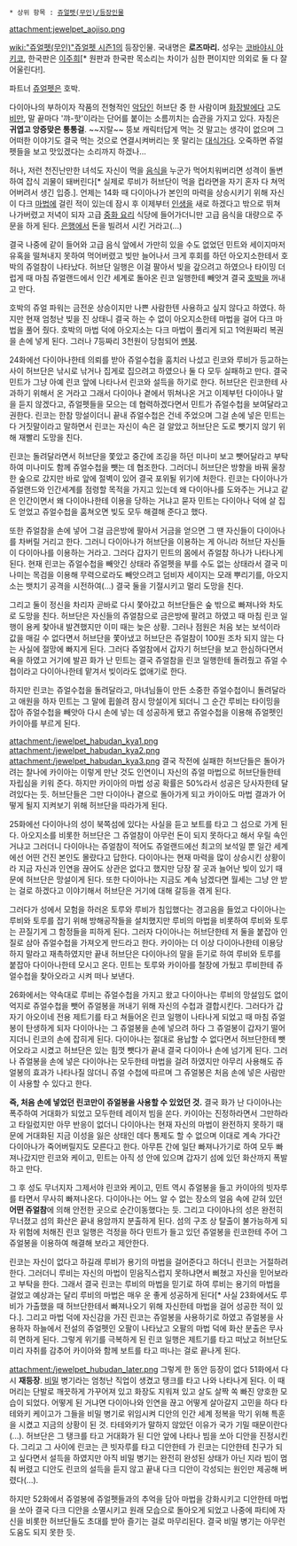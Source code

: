  * 상위 항목 : [[쥬얼펫(무인)/등장인물]]

attachment:jewelpet_aojiso.png

[[wiki:"쥬얼펫(무인)"쥬얼펫 시즌1]]의 등장인물. 국내명은 '''로즈마리.''' 성우는 [[코바야시 아키코]], 한국판은 [[이주희]][* 원판과 한국판 목소리는 차이가 심한 편이지만 의외로 둘 다 잘 어울린다!].

파트너 [[쥬얼펫]]은 호박.

다이아나의 부하이자 작품의 전형적인 [[악당]]인 허브단 중 한 사람이며 [[화장]]발에다 고도 [[비만]], 말 끝마다 '꺄-핫'이라는 단어를 붙이는 소름끼치는 습관을 가지고 있다. 자칭은 '''귀엽고 앙증맞은 통통걸'''. ~~지랄~~ 뚱보 캐릭터답게 먹는 것 말고는 생각이 없으며 그 어떠한 이야기도 결국 먹는 것으로 연결시켜버리는 못 말리는 [[대식가]]다. 오죽하면 쥬얼펫들을 보고 맛있겠다는 소리까지 하겠나...

허나, 저런 천진난만한 녀석도 자신이 먹을 [[음식]]을 누군가 먹어치워버리면 성격이 돌변하여 잡식 괴물이 돼버린다[* 실제로 루비가 허브단이 먹을 컵라면을 자기 혼자 다 쳐먹어버려서 생긴 입증.]. 언제는 14화 때 다이아나가 본인의 마력을 상승시키기 위해 자신이 다크 [[마법]]에 걸린 적이 있는데 잠시 후 이제부터 [[인생]]을 새로 하겠다고 밖으로 뛰쳐 나가버렸고 저녁이 되자 고급 [[중화 요리]] 식당에 들어가더니만 고급 음식을 대량으로 주문을 하게 된다. [[은행]]에서 돈을 빌려서 시킨 거라고(...)

결국 나중에 같이 들어와 고급 음식 앞에서 가만히 있을 수도 없었던 민트와 세이지마저 유혹을 떨쳐내지 못하여 먹어버렸고 빚만 늘어나서 크게 후회를 하던 아오지소한테서 호박의 쥬얼참이 나타났다. 허브단 일행은 이걸 팔아서 빚을 갚으려고 하였으나 타이밍 더럽게 때 마침 쥬얼랜드에서 인간 세계로 돌아온 린코 일행한테 빼앗겨 결국 [[호박]]을 꺼내고 만다.

호박의 쥬얼 파워는 금전운 상승이지만 나쁜 사람한텐 사용하고 싶지 않다고 하였다. 하지만 현재 엄청난 빚을 진 상태니 결국 하는 수 없이 아오지소한테 마법을 걸어 다크 마법을 풀어 줬다. 호박의 마법 덕에 아오지소는 다크 마법이 풀리게 되고 1억원짜리 복권을 손에 넣게 된다. 그러나 7등짜리 3천원이 당첨되어 [[멘붕]].

24화에선 다이아나한테 의뢰를 받아 쥬얼수첩을 훔치러 나섰고 린코와 루비가 등교하는 사이 허브단은 낚시로 낚거나 집게로 집으려고 하였으나 둘 다 모두 실패하고 만다. 결국 민트가 그냥 아예 린코 앞에 나타나서 린코와 설득을 하기로 한다. 허브단은 린코한테 사과하기 위해서 온 거라고 그래서 다이아나 곁에서 뛰쳐나온 거고 이제부턴 다이아나 말을 듣지 않겠다고, 쥬얼펫들을 모으는 데 협력하겠다면서 민트가 쥬얼수첩을 보여달라고 권한다. 린코는 한참 망설이더니 끝내 쥬얼수첩은 건네 주었으며 그걸 손에 넣은 민트는 다 거짓말이라고 말하면서 린코는 자신이 속은 걸 알았고 허브단은 도로 뺏기지 않기 위해 재빨리 도망을 친다.

린코는 돌려달라면서 허브단을 쫓았고 중간에 조깅을 하던 미나미 보고 뺏어달라고 부탁하여 미나미도 함께 쥬얼수첩을 뺏는 데 협조한다. 그러더니 허브단은 방향을 바꿔 울창한 숲으로 갔지만 바로 앞에 절벽이 있어 결국 포위될 위기에 처한다. 린코는 다이아나가 쥬얼랜드와 인간세계를 점령할 목적을 가지고 있는데 왜 다이아나를 도와주는 거냐고 같은 인간이면서 왜 다이아나한테 이용을 당하는 거냐고 묻자 민트는 다이아나 덕에 살 집도 얻었고 쥬얼수첩을 훔쳐오면 빚도 모두 해결해 준다고 했다.

또한 쥬얼참을 손에 넣어 그걸 금은방에 팔아서 거금을 얻으면 그 땐 자신들이 다이아나를 차버릴 거리고 한다. 그러니 다이아나가 허브단을 이용하는 게 아니라 허브단 자신들이 다이아나를 이용하는 거라고. 그러다 갑자기 민트의 몸에서 쥬얼참 하나가 나타나게 된다. 현재 린코는 쥬얼수첩을 빼앗긴 상태라 쥬얼펫을 부를 수도 없는 상태라서 결국 미나미는 목검을 이용해 무력으로라도 빼앗으려고 덤비자 세이지는 모래 뿌리기를, 아오지소는 뱃치기 공격을 시전하여(...) 결국 둘을 기절시키고 멀리 도망을 친다. 

그리고 둘이 정신을 차리자 곧바로 다시 쫓아갔고 허브단들은 숲 밖으로 빠져나와 차도로 도망을 친다. 허브단은 자신들의 쥬얼참으로 금은방에 팔려고 하였고 때 마침 린코 일행이 용케 찾아내 발견했지만 이미 때는 늦은 상황. 그러나 점원은 처음 보는 보석이라 값을 매길 수 없다면서 허브단을 쫓아냈고 허브단은 쥬얼참이 100원 조차 되지 않는 다는 사실에 절망에 빠지게 된다. 그러다 쥬얼참에서 갑자기 허브단을 보고 한심하다면서 욕을 하였고 거기에 발끈 화가 난 민트는 결국 쥬얼참을 린코 일행한테 돌려줬고 쥬얼 수첩이라고 다이아나한테 맡겨서 빚이라도 없애기로 한다.

하지만 린코는 쥬얼수첩을 돌려달라고, 마녀님들이 만든 소중한 쥬얼수첩이니 돌려달라고 애원을 하자 민트는 그 말에 휩쓸려 잠시 망설이게 되더니 그 순간 루비는 타이밍을 잡아 쥬얼수첩을 빼앗아 다시 손에 넣는 데 성공하게 됐고 쥬얼수첩을 이용해 쥬얼펫인 카이아를 부르게 된다.

attachment:/jewelpet_habudan_kya1.png
attachment:/jewelpet_habudan_kya2.png
attachment:/jewelpet_habudan_kya3.png
결국 작전에 실패한 허브단들은 돌아가려는 찰나에 카이아는 이렇게 만난 것도 인연이니 자신의 쥬얼 마법으로 허브단들한테 자립심을 키워 준다. 하지만 카이아의 마법 성공 확률은 50%라서 성공은 당사자한테 달려있다는 듯. 허브단들은 그만 다이아나 곁으로 돌아가게 되고 카이아도 마법 결과가 어떻게 될지 지켜보기 위해 허브단을 따라가게 된다.

25화에선 다이아나의 성이 북쪽섬에 있다는 사실을 듣고 보트를 타고 그 섬으로 가게 된다. 아오지소를 비롯한 허브단은 그 쥬얼참이 아무런 돈이 되지 못하다고 해서 우릴 속인 거냐고 그러더니 다이아나는 쥬얼참이 적어도 쥬얼랜드에선 최고의 보석일 뿐 일간 세계에선 어떤 건진 본인도 몰랐다고 답한다. 다이아나는 현재 마력을 많이 상승시킨 상황이라 지금 자신과 인연을 끊어도 상관은 없다고 했지만 당장 잘 곳과 늘어난 빚이 있기 때문에 허브단은 망설이게 된다. 또한 다이아나는 지금도 계속 남겠다면 월세는 그냥 안 받는 걸로 하겠다고 이야기해서 허브단은 거기에 대해 갈등을 겪게 된다.

그러다가 성에서 모험을 하러온 토루와 루비가 침입했다는 경고음을 들었고 다이아나는 루비와 토루를 잡기 위해 방해공작들을 설치했지만 루비의 마법을 비롯하여 루비와 토루는 끈질기게 그 함정들을 피하게 된다. 그러자 다이아나는 허브단한테 저 둘을 붙잡아 인질로 삼아 쥬얼수첩을 가져오게 만드라고 한다. 카이아는 더 이상 다이아나한테 이용당하지 말라고 재촉하였지만 끝내 허브단은 다이아나의 말을 듣기로 하여 루비와 토루를 붙잡아 다이아나한테 모시고 온다. 민트는 토루와 카이아를 철장에 가뒀고 루비한테 쥬얼수첩을 찾아오라고 시켜 떠나 보낸다.

26화에서는 약속대로 루비는 쥬얼수첩을 가지고 왔고 다이아나는 루비의 망설임도 없이 억지로 쥬얼수첩을 뺏어 쥬얼봉을 꺼내기 위해 자신의 수첩과 결합시킨다. 그러다가 갑자기 아오이네 전용 제트기를 타고 쳐들어온 린코 일행이 나타나게 되었고 때 마침 쥬얼봉이 탄생하게 되자 다이아나는 그 쥬얼봉을 손에 넣으려 하다 그 쥬얼봉이 갑자기 떨어지더니 린코의 손에 잡히게 된다. 다이아나는 절대로 용납할 수 없다면서 허브단한테 뺏어오라고 시켰고 허브단은 있는 힘껏 뺏다가 끝내 결국 다이아나 손에 넘기게 된다. 그러나 쥬얼봉을 손에 넣은 다이아나는 모두한테 마법을 걸려 하였지만 아무리 사용해도 쥬얼봉의 효과가 나타나질 않더니 쥬얼 수첩에 따르며 그 쥬얼봉은 처음 손에 넣은 사람만이 사용할 수 있다고 한다.

'''즉, 처음 손에 넣었던 린코만이 쥬얼봉을 사용할 수 있었던 것.''' 결국 화가 난 다이아나는 폭주하여 거대화가 되었고 모두한테 레이저 빔을 쏜다. 카이아는 진정하라면서 그만하라고 타일렀지만 아무 반응이 없더니 다이아나는 현재 자신의 마법이 완전하지 못하기 때문에 거대화된 지금 이성을 잃은 상태인 데다 통제도 할 수 없으며 이대로 계속 가다간 다이아나가 죽어버릴지도 모른다고 한다. 아무튼 간에 일단 빠져나가기로 하여 모두 빠져나갔지만 린코와 케이고, 민트는 아직 성 안에 있으며 갑자기 섬에 있던 화산까지 폭발하고 만다.

그 후 성도 무너지자 그제서야 린코와 케이고, 민트 역시 쥬얼봉을 들고 카이아의 빗자루를 타면서 무사히 빠져나온다. 다이아나는 어느 알 수 없는 장소의 얼음 속에 갇혀 있던 '''어떤 쥬얼참'''에 의해 안전한 곳으로 순간이동했다는 듯. 그리고 다이아나의 성은 완전히 무너졌고 섬의 화산은 끝내 용암까지 분출하게 된다. 섬의 구조 상 탈출이 불가능하게 되자 위험에 처해진 린코 일행은 걱정을 하다 민트가 들고 있던 쥬얼봉을 린코한테 주어 그 쥬얼봉을 이용하여 해결해 보라고 제안한다.

린코는 자신이 없다고 하길래 루비가 용기의 마법을 걸어준다고 하더니 린코는 거절하려 한다. 그러더니 루비는 자신의 마법이 믿음직스럽지 못하냐면서 삐쳤고 자신을 믿어보라고 부탁을 한다. 그래서 결국 린코는 루비의 마법을 믿기로 하여 루비는 용기의 마법을 걸었고 예상과는 달리 루비의 마법은 매우 운 좋게 성공하게 된다[* 사실 23화에서도 루비가 가출했을 때 허브단한테서 빠져나오기 위해 자신한테 마법을 걸어 성공한 적이 있다.]. 그리고 마법 덕에 자신감을 가진 린코는 쥬얼봉을 사용하기로 하였고 쥬얼봉을 사용하자 하늘에서 전설의 쥬얼펫인 오팔이 나타났고 오팔의 마법 덕에 화산 분출은 무사히 면하게 된다. 그렇게 위기를 극복하게 된 린코 일행은 제트기를 타고 떠났고 허브단도 미리 자취를 감추어 카이아와 함께 보트를 타고 떠나는 걸로 끝나게 된다.

attachment:/jewelpet_hubudan_later.png
그렇게 한 동안 등장이 없다 51화에서 다시 '''재등장'''. [[비밀]] 병기라는 엄청난 직업이 생겼고 탱크를 타고 나와 나타나게 된다. 이 때 머리는 단발로 깨끗하게 가꾸어져 있고 화장도 지워져 있고 살도 살짝 쏙 빠진 양호한 모습이 되었다. 어떻게 된 거냐면 다이아나와 인연을 끊고 어떻게 살아갈지 고민을 하다 타테와키 케이고가 그들을 비밀 병기로 위임시켜 디안의 인간 세계 정복을 막기 위해 특훈을 시켰고 지금의 상황이 된 것. 타테와키가 말하지 않았던 이유가 국가 기밀 때문이란다(...). 허브단은 그 탱크를 타고 거대화가 된 디안 앞에 나타나 빔을 쏘아 디안을 진정시킨다. 그리고 그 사이에 린코는 큰 빗자루를 타고 디안한테 가 린코는 디안한테 친구가 되고 싶다면서 설득을 하였지만 아직 비밀 병기는 완전히 완성된 상태가 아닌 지라 빔이 멈춰 버렸고 디안도 린코의 설득을 듣지 않고 끝내 다크 디안이 각성되는 원인만 제공해 버렸다(...).

하지만 52화에서 쥬얼봉에 쥬얼펫들과의 추억을 담아 마법을 강화시키고 디안한테 마법을 쏘아 결국 다크 디안을 소멸시키고 원래 모습으로 돌아오게 되었고 나중에 파티에 자신을 비롯한 허브단들도 초대를 받아 즐기는 걸로 마무리된다. 결국 비밀 병기는 아무런 도움도 되지 못한 듯.
